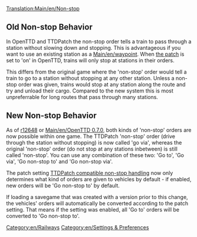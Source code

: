 [[Translation:Main/en/Non-stop]]
==Old Non-stop Behavior==
In OpenTTD and TTDPatch the non-stop order tells a train to pass through a station without slowing down and stopping. This is advantageous if you want to use an existing station as a [[Main/en/waypoint]]. When [[Main/en/Configuring patches/Stations#TTDPatch compatible non-stop handling|the patch]] is set to 'on' in OpenTTD, trains will only stop at stations in their orders.

This differs from the original game where the 'non-stop' order would tell a train to go to a station without stopping at any other station. Unless a non-stop order was given, trains would stop at any station along the route and try and unload their cargo. Compared to the new system this is most unpreferrable for long routes that pass through many stations.
{{en/Note|Default Non-Stop handling is the old one, when the train stops at each station. To switch, go to "[[Main/en/Configuring patches/Stations#TTDPatch compatible non-stop handling|configure patches]]" and set the patch "on"}}

==New Non-stop Behavior==
As of [https://github.com/OpenTTD/OpenTTD/commit/5992dad01f28d2f2efc05eb59b5a243b6cbddba5 r12648] or [[Main/en/OpenTTD 0.7.0]], both kinds of 'non-stop' orders are now possible within one game. The TTDPatch 'non-stop' order (drive through the station without stopping) is now called 'go via', whereas the original 'non-stop' order (do not stop at any stations inbetween) is still called 'non-stop'.
You can use any combination of these two: 'Go to', 'Go via', 'Go non-stop to' and 'Go non-stop via'.

The patch setting [[Main/en/Configuring patches/Stations#TTDPatch compatible non-stop handling|TTDPatch compatible non-stop handling]] now only determines what kind of orders are given to vehicles by default - if enabled, new orders will be 'Go non-stop to' by default.

If loading a savegame that was created with a version prior to this change, the vehicles' orders will automatically be converted according to the patch setting. That means if the setting was enabled, all 'Go to' orders will be converted to 'Go non-stop to'.
{{en/Feature|0.7}}
[[Category:en/Railways]]
[[Category:en/Settings & Preferences]]